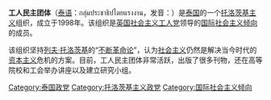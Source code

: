 '''工人民主团体'''（[[泰语|泰语]]：กลุ่มประชาธิปไตยแรงงาน，发音：{{IPA-th|klùm pràtɕʰaːtʰíppàtai rɛːŋŋaːn|}}）是[[泰国|泰国]]的一个[[托洛茨基主义|托洛茨基主义]]组织，成立于1998年。该组织是[[社会主义工人党_(英国)|英国社会主义工人党]]领导的[[国际社会主义倾向|国际社会主义倾向]]的成员。

该组织坚持[[列夫·托洛茨基|列夫·托洛茨基]]的“[[不断革命论|不断革命论]]”，认为[[社会主义|社会主义]]仍然是解决当今时代的[[资本主义|资本主义]]危机的方案。目前，工人民主团体非常活跃，出版了很多刊物，还在高等院校和工会举办讲座以及建立研究小组。

[[Category:泰国政党|Category:泰国政党]]
[[Category:托洛茨基主义政党|Category:托洛茨基主义政党]]
[[Category:国际社会主义倾向|Category:国际社会主义倾向]]